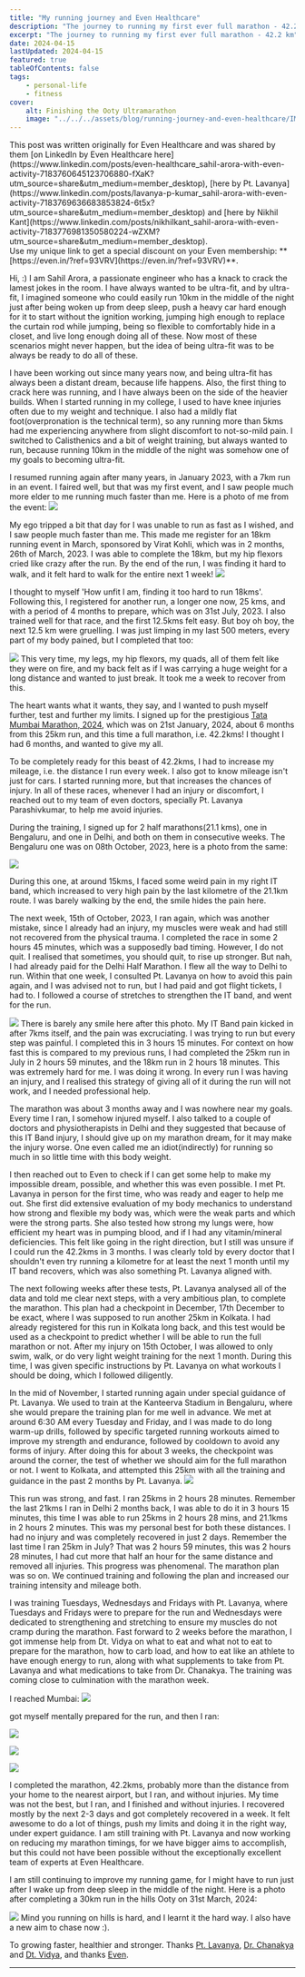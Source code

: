 ```yaml
---
title: "My running journey and Even Healthcare"
description: "The journey to running my first ever full marathon - 42.2 km"
excerpt: "The journey to running my first ever full marathon - 42.2 km"
date: 2024-04-15
lastUpdated: 2024-04-15
featured: true
tableOfContents: false
tags:
    - personal-life
    - fitness
cover:
    alt: Finishing the Ooty Ultramarathon
    image: "../../../assets/blog/running-journey-and-even-healthcare/IMG_2429.jpeg"
---
```



<Aside>This post was written originally for Even Healthcare and was shared by them [on LinkedIn by Even Healthcare here](https://www.linkedin.com/posts/even-healthcare_sahil-arora-with-even-activity-7183760645123706880-fXaK?utm_source=share&utm_medium=member_desktop), [here by Pt. Lavanya](https://www.linkedin.com/posts/lavanya-p-kumar_sahil-arora-with-even-activity-7183769636683853824-6t5x?utm_source=share&utm_medium=member_desktop) and [here by Nikhil Kant](https://www.linkedin.com/posts/nikhilkant_sahil-arora-with-even-activity-7183776981350580224-wZXM?utm_source=share&utm_medium=member_desktop).</Aside>

<Aside title="Join Even">Use my unique link to get a special discount on your Even membership: **[https://even.in/?ref=93VRV](https://even.in/?ref=93VRV)**.</Aside>

Hi, :) 
I am Sahil Arora, a passionate engineer who has a knack to crack the lamest jokes in the room. I have always wanted to be ultra-fit, and by ultra-fit, I imagined someone who could easily run 10km in the middle of the night just after being woken up from deep sleep, push a heavy car hard enough for it to start without the ignition working, jumping high enough to replace the curtain rod while jumping, being so flexible to comfortably hide in a closet, and live long enough doing all of these. Now most of these scenarios might never happen, but the idea of being ultra-fit was to be always be ready to do all of these.

I have been working out since many years now, and being ultra-fit has always been a distant dream, because life happens. Also, the first thing to crack here was running, and I have always been on the side of the heavier builds. When I started running in my college, I used to have knee injuries often due to my weight and technique. I also had a mildly flat foot(overpronation is the technical term), so any running more than 5kms had me experiencing anywhere from slight discomfort to not-so-mild pain. I switched to Calisthenics and a bit of weight training, but always wanted to run, because running 10km in the middle of the night was somehow one of my goals to becoming ultra-fit.

I resumed running again after many years, in January 2023, with a 7km run in an event. I faired well, but that was my first event, and I saw people much more elder to me running much faster than me. Here is a photo of me from the event:
![](/src/assets/blog/running-journey-and-even-healthcare/Pasted%20image%2020240407225141.png)

My ego tripped a bit that day for I was unable to run as fast as I wished, and I saw people much faster than me. This made me register for an 18km running event in March, sponsored by Virat Kohli, which was in 2 months, 26th of March, 2023. I was able to complete the 18km, but my hip flexors cried like crazy after the run. By the end of the run, I was finding it hard to walk, and it felt hard to walk for the entire next 1 week!
![](/src/assets/blog/running-journey-and-even-healthcare/Pasted%20image%2020240407223554.png)

I thought to myself 'How unfit I am, finding it too hard to run 18kms'. Following this, I registered for another run, a longer one now, 25 kms, and with a period of 4 months to prepare, which was on 31st July, 2023. I also trained well for that race, and the first 12.5kms felt easy. But boy oh boy, the next 12.5 km were gruelling. I was just limping in my last 500 meters, every part of my body pained, but I completed that too:

![](/src/assets/blog/running-journey-and-even-healthcare/Pasted%20image%2020240407225824.png)
This very time, my legs, my hip flexors, my quads, all of them felt like they were on fire, and my back felt as if I was carrying a huge weight for a long distance and wanted to just break. It took me a week to recover from this.

The heart wants what it wants, they say, and I wanted to push myself further, test and further my limits. I signed up for the prestigious [Tata Mumbai Marathon, 2024](https://tatamumbaimarathon.procam.in/), which was on 21st January, 2024, about 6 months from this 25km run, and this time a full marathon, i.e. 42.2kms! I thought I had 6 months, and wanted to give my all.

To be completely ready for this beast of 42.2kms, I had to increase my mileage, i.e. the distance I run every week. I also got to know mileage isn't just for cars. I started running more, but that increases the chances of injury. In all of these races, whenever I had an injury or discomfort, I reached out to my team of even doctors, specially Pt. Lavanya Parashivkumar, to help me avoid injuries.

During the training, I signed up for 2 half marathons(21.1 kms), one in Bengaluru, and one in Delhi, and both on them in consecutive weeks. The Bengaluru one was on 08th October, 2023, here is a photo from the same:

![](/src/assets/blog/running-journey-and-even-healthcare/Pasted%20image%2020240407230730.png)

During this one, at around 15kms, I faced some weird pain in my right IT band, which increased to very high pain by the last kilometre of the 21.1km route. I was barely walking by the end, the smile hides the pain here.

The next week, 15th of October, 2023, I ran again, which was another mistake, since I already had an injury, my muscles were weak and had still not recovered from the physical trauma. I completed the race in some 2 hours 45 minutes, which was a supposedly bad timing. However, I do not quit. I realised that sometimes, you should quit, to rise up stronger. But nah, I had already paid for the Delhi Half Marathon. I flew all the way to Delhi to run. Within that one week, I consulted Pt. Lavanya on how to avoid this pain again, and I was advised not to run, but I had paid and got flight tickets, I had to. I followed a course of stretches to strengthen the IT band, and went for the run.

![](/src/assets/blog/running-journey-and-even-healthcare/Pasted%20image%2020240407231648.png)
There is barely any smile here after this photo. My IT Band pain kicked in after 7kms itself, and the pain was excruciating. I was trying to run but every step was painful. I completed this in 3 hours 15 minutes. For context on how fast this is compared to my previous runs, I had completed the 25km run in July in 2 hours 59 minutes, and the 18km run in 2 hours 18 minutes. This was extremely hard for me. I was doing it wrong. In every run I was having an injury, and I realised this strategy of giving all of it during the run will not work, and I needed professional help.

The marathon was about 3 months away and I was nowhere near my goals. Every time I ran, I somehow injured myself. I also talked to a couple of doctors and physiotherapists in Delhi and they suggested that because of this IT Band injury, I should give up on my marathon dream, for it may make the injury worse. One even called me an idiot(indirectly) for running so much in so little time with this body weight.

I then reached out to Even to check if I can get some help to make my impossible dream, possible, and whether this was even possible. I met Pt. Lavanya in person for the first time, who was ready and eager to help me out. She first did extensive evaluation of my body mechanics to understand how strong and flexible my body was, which were the weak parts and which were the strong parts. She also tested how strong my lungs were, how efficient my heart was in pumping blood, and if I had any vitamin/mineral deficiencies. This felt like going in the right direction, but I still was unsure if I could run the 42.2kms in 3 months. I was clearly told by every doctor that I shouldn't even try running a kilometre for at least the next 1 month until my IT band recovers, which was also something Pt. Lavanya aligned with.

The next following weeks after these tests, Pt. Lavanya analysed all of the data and told me clear next steps, with a very ambitious plan, to complete the marathon. This plan had a checkpoint in December, 17th December to be exact, where I was supposed to run another 25km in Kolkata. I had already registered for this run in Kolkata long back, and this test would be used as a checkpoint to predict whether I will be able to run the full marathon or not. After my injury on 15th October, I was allowed to only swim, walk, or do very light weight training for the next 1 month. During this time, I was given specific instructions by Pt. Lavanya on what workouts I should be doing, which I followed diligently.

In the mid of November, I started running again under special guidance of Pt. Lavanya. We used to train at the Kanteerva Stadium in Bengaluru, where she would prepare the training plan for me well in advance. We met at around 6:30 AM every Tuesday and Friday, and I was made to do long warm-up drills, followed by specific targeted running workouts aimed to improve my strength and endurance, followed by cooldown to avoid any forms of injury. After doing this for about 3 weeks, the checkpoint was around the corner, the test of whether we should aim for the full marathon or not. I went to Kolkata, and attempted this 25km with all the training and guidance in the past 2 months by Pt. Lavanya.
![](/src/assets/blog/running-journey-and-even-healthcare/6461_104.jpeg)

This run was strong, and fast. I ran 25kms in 2 hours 28 minutes. Remember the last 21kms I ran in Delhi 2 months back, I was able to do it in 3 hours 15 minutes, this time I was able to run 25kms in 2 hours 28 mins, and 21.1kms in 2 hours 2 minutes. This was my personal best for both these distances. I had no injury and was completely recovered in just 2 days. Remember the last time I ran 25km in July? That was 2 hours 59 minutes, this was 2 hours 28 minutes, I had cut more that half an hour for the same distance and removed all injuries. This progress was phenomenal. The marathon plan was so on. We continued training and following the plan and increased our training intensity and mileage both.

I was training Tuesdays, Wednesdays and Fridays with Pt. Lavanya, where Tuesdays and Fridays were to prepare for the run and Wednesdays were dedicated to strengthening and stretching to ensure my muscles do not cramp during the marathon. Fast forward to 2 weeks before the marathon, I got immense help from Dt. Vidya on what to eat and what not to eat to prepare for the marathon, how to carb load, and how to eat like an athlete to have enough energy to run, along with what supplements to take from Pt. Lavanya and what medications to take from Dr. Chanakya. The training was coming close to culmination with the marathon week.

I reached Mumbai:
![](/src/assets/blog/running-journey-and-even-healthcare/IMG_1518%201.jpeg)

got myself mentally prepared for the run, and then I ran:

![](/src/assets/blog/running-journey-and-even-healthcare/13881_106.jpeg)

![](/src/assets/blog/running-journey-and-even-healthcare/13881_183.jpeg)

![](/src/assets/blog/running-journey-and-even-healthcare/13881_203.jpeg)

I completed the marathon, 42.2kms, probably more than the distance from your home to the nearest airport, but I ran, and without injuries. My time was not the best, but I ran, and I finished and without injuries. I recovered mostly by the next 2-3 days and got completely recovered in a week. It felt awesome to do a lot of things, push my limits and doing it in the right way, under expert guidance. I am still training with Pt. Lavanya and now working on reducing my marathon timings, for we have bigger aims to accomplish, but this could not have been possible without the exceptionally excellent team of experts at Even Healthcare.

I am still continuing to improve my running game, for I might have to run just after I wake up from deep sleep in the middle of the night. Here is a photo after completing a 30km run in the hills Ooty on 31st March, 2024:

![](/src/assets/blog/running-journey-and-even-healthcare/IMG_2429.jpeg)
Mind you running on hills is hard, and I learnt it the hard way. I also have a new aim to chase now :).

To growing faster, healthier and stronger. Thanks [Pt. Lavanya](https://www.linkedin.com/in/lavanya-p-kumar/), [Dr. Chanakya](https://www.linkedin.com/in/chanakya-saini-274805141/) and [Dt. Vidya](https://www.linkedin.com/in/vidya-k-p-890b0719/), and thanks [Even](https://even.in/?ref=93VRV).

---
